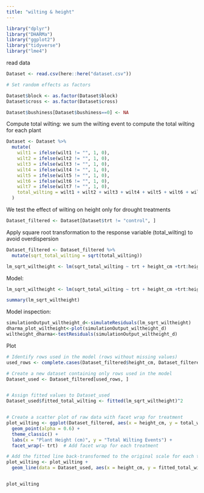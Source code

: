 ```yaml
---
title: "wilting & height"
---
```


```r
library("dplyr")
library("DHARMa")
library("ggplot2")
library("tidyverse")
library("lme4")
```



read data

```r
Dataset <- read.csv(here::here("dataset.csv"))

# Set random effects as factors

Dataset$block <- as.factor(Dataset$block)
Dataset$cross <- as.factor(Dataset$cross)

Dataset$bushiness[Dataset$bushiness==0] <- NA
```


Compute total wilting: we sum the wilting event to compute the total wilting for each plant

```r
Dataset <- Dataset %>%
  mutate(
    wilt1 = ifelse(wilt1 != "", 1, 0),
    wilt2 = ifelse(wilt2 != "", 1, 0),
    wilt3 = ifelse(wilt3 != "", 1, 0),
    wilt4 = ifelse(wilt4 != "", 1, 0),
    wilt5 = ifelse(wilt5 != "", 1, 0),
    wilt6 = ifelse(wilt6 != "", 1, 0),
    wilt7 = ifelse(wilt7 != "", 1, 0),
    total_wilting = wilt1 + wilt2 + wilt3 + wilt4 + wilt5 + wilt6 + wilt7
  )

```


We test the effect of wilting on height only for drought treatments

```r
Dataset_filtered <- Dataset[Dataset$trt != "control", ]
```


Apply square root transformation to the response variable (total_wilting) to avoid overdispersion

```r
Dataset_filtered <- Dataset_filtered %>%
  mutate(sqrt_total_wilting = sqrt(total_wilting))

lm_sqrt_wiltheight <- lm(sqrt_total_wilting ~ trt + height_cm +trt:height_cm, data = Dataset_filtered)
```


Model:

```r
lm_sqrt_wiltheight <- lm(sqrt_total_wilting ~ trt + height_cm +trt:height_cm, data = Dataset_filtered)

summary(lm_sqrt_wiltheight)
```

Model inspection:

```r
simulationOutput_wiltheight_d<-simulateResiduals(lm_sqrt_wiltheight)
dharma_plot_wiltheight<-plot(simulationOutput_wiltheight_d)
wiltheight_dharma<-testResiduals(simulationOutput_wiltheight_d) 
```

Plot

```r
# Identify rows used in the model (rows without missing values)
used_rows <- complete.cases(Dataset_filtered$height_cm, Dataset_filtered$total_wilting, Dataset_filtered$trt)

# Create a new dataset containing only rows used in the model
Dataset_used <- Dataset_filtered[used_rows, ]


# Assign fitted values to Dataset_used
Dataset_used$fitted_total_wilting <- fitted(lm_sqrt_wiltheight)^2


# Create a scatter plot of raw data with facet wrap for treatment
plot_wilting <- ggplot(Dataset_filtered, aes(x = height_cm, y = total_wilting)) +
  geom_point(alpha = 0.6) +
  theme_classic() +
  labs(x = "Plant Height (cm)", y = "Total Wilting Events") +
  facet_wrap(~ trt)  # Add facet wrap for each treatment

# Add the fitted line back-transformed to the original scale for each treatment
plot_wilting <- plot_wilting +
  geom_line(data = Dataset_used, aes(x = height_cm, y = fitted_total_wilting), color = "red", size = 1)


plot_wilting
```

